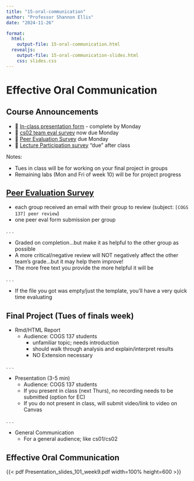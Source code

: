 ```yaml
---
title: "15-oral-communication"
author: "Professor Shannon Ellis"
date: "2024-11-26"

format:
  html: 
    output-file: 15-oral-communication.html
  revealjs:
    output-file: 15-oral-communication-slides.html
    css: slides.css
---
```


# Effective Oral Communication {background-color="#92A86A"}

## Course Announcements

- 🎥 [In-class presentation form](https://docs.google.com/forms/d/e/1FAIpQLSeAWBS4xwLJUGFQJWDEBV0ltfJlBWA-niB692CTZiEuKzdKPw/viewform?usp=sf_link) - complete by Monday
- 🔘 [cs02 team eval survey](https://docs.google.com/forms/d/e/1FAIpQLSc210OYfhk23Ny7ozJ-5yG6OPMR9SV1snjUjURLrI03APsmOg/viewform?usp=sf_link) now due Monday
- 👯 [Peer Evaluation Survey](https://docs.google.com/forms/d/e/1FAIpQLScz4WZC8R1HQLj6-zdUNE_HWEwrJa7siBeP4uE0RZVEY4Sykw/viewform?usp=sf_link) due Monday
- 🔘 [Lecture Participation survey](https://docs.google.com/forms/d/e/1FAIpQLSebrcx8p0zG5YylzGoCFKRLPVW4wdHoTHIRNc8-YYi_wjleLg/viewform?usp=sf_link) "due" after class

Notes:

- Tues in class will be for working on your final project in groups
- Remaining labs (Mon and Fri of week 10) will be for project progress

## [Peer Evaluation Survey](https://docs.google.com/forms/d/e/1FAIpQLScz4WZC8R1HQLj6-zdUNE_HWEwrJa7siBeP4uE0RZVEY4Sykw/viewform?usp=sf_link)

- each group received an email with their group to review (subject: `[COGS 137] peer review`)
- one peer eval form submission per group

. . . 

- Graded on completion...but make it as helpful to the other group as possible
- A more critical/negative review will NOT negatively affect the other team's grade...but it may help them improve!
- The more free text you provide the more helpful it will be

. . . 

- If the file you got was empty/just the template, you'll have a very quick time evaluating

## Final Project (Tues of finals week)

- Rmd/HTML Report
  - Audience: COGS 137 students
    - unfamiliar topic; needs introduction
    - should walk through analysis and explain/interpret results
    - NO Extension necessary
    
. . . 

- Presentation (3-5 min)
  - Audience: COGS 137 students
  - If you present in class (next Thurs), no recording needs to be submitted (option for EC)
  - If you do not present in class, will submit video/link to video on Canvas 
  
. . . 

- General Communication
  - For a general audience; like cs01/cs02

## Effective Oral Communication

{{< pdf Presentation_slides_101_week9.pdf width=100% height=600 >}}

